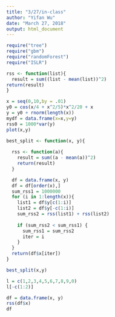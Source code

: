 ---
title: "3/27/in-class"
author: "Yifan Wu"
date: "March 27, 2018"
output: html_document
---

```{r}
require("tree")
require("gbm")
require("randomForest")
require("ISLR")
```

```{r}
rss <- function(list){
  result = sum((list - mean(list))^2)
return(result)
}

```



```{r}
x = seq(0,10,by = .01)
y0 = cos(x/4 + x^2/5)*x^2/20 + x 
y = y0 + rnorm(length(x))
mydf = data.frame(x=x,y=y)
rss0 = 1000*var(y)
plot(x,y)
```

```{r}
best_split <- function(x, y){
  
  rss <- function(a){
    result = sum((a - mean(a))^2)
    return(result)
  }

  df = data.frame(x, y)
  df = df[order(x),]
  sum_rss1 = 1000000
  for (i in 1:length(x)){
    list1 = df$y[c(1:i)]
    list2 = df$y[-c(1:i)]
    sum_rss2 = rss(list1) + rss(list2)
  
    if (sum_rss2 < sum_rss1) {
      sum_rss1 = sum_rss2
      iter = i
    }
  }
  return(df$x[iter])
}

```


```{r}
best_split(x,y)

```

```{r}
l = c(1,2,3,4,5,6,7,8,9,0)
l[-c(1:2)]
```

```{r}
df = data.frame(x, y)
rss(df$x)
df
```




















